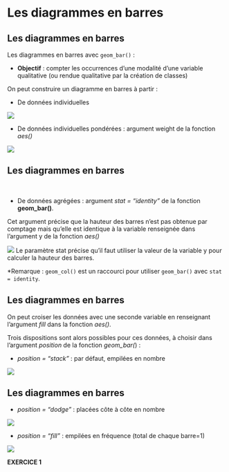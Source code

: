# Les diagrammes en barres {.backgroundTitre}

## Les diagrammes en barres

Les diagrammes en barres avec `geom_bar()` :

-   **Objectif** : compter les occurrences d'une modalité d'une variable qualitative (ou rendue qualitative par la création de classes)

On peut construire un diagramme en barres à partir :

-   De données individuelles

![](img/clipboard-barre1.png){fig-align="center"}

-   De données individuelles pondérées : argument weight de la fonction *aes()*

![](img/clipboard-barre2.png){fig-align="center"}

## Les diagrammes en barres

<br>

-   De données agrégées : argument *stat = "identity"* de la fonction **geom_bar()**.  

Cet argument précise que la hauteur des barres n'est pas obtenue par comptage mais qu'elle est identique à la variable renseignée dans l'argument y de la fonction *aes()*

![](img/clipboard-barre3.png){fig-align="center"}
Le paramètre stat précise qu’il faut utiliser la valeur de la variable y pour calculer la hauteur des barres.

*Remarque : `geom_col()` est un raccourci pour utiliser `geom_bar()` avec `stat = identity`.

## Les diagrammes en barres

On peut croiser les données avec une seconde variable en renseignant l'argument *fill* dans la fonction *aes()*.

Trois dispositions sont alors possibles pour ces données, à choisir dans l'argument *position* de la fonction *geom_bar(*) :

-   *position = "stack"* : par défaut, empilées en nombre

![](img/clipboard-barre5.png){fig-align="center"}

## Les diagrammes en barres

-   *position = "dodge"* : placées côte à côte en nombre

![](img/clipboard-barre5.png){fig-align="center"}

-   *position = "fill"* : empilées en fréquence (total de chaque barre=1)

![](img/clipboard-barre6.png){fig-align="center"}

**EXERCICE 1**
